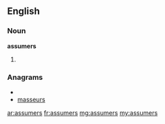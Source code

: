 ==English==

===Noun===
'''assumers'''

# {{plural of|[[assumer]]}}

===Anagrams===
* {{alphagram|aemrsssu}}
* [[masseurs#English|masseurs]]

[[ar:assumers]]
[[fr:assumers]]
[[mg:assumers]]
[[my:assumers]]